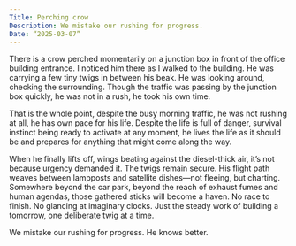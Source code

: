 ```yaml
---
Title: Perching crow
Description: We mistake our rushing for progress.
Date: “2025-03-07”
---
```


There is a crow perched momentarily on a junction box in front of the office building entrance. I noticed him there as I walked to the building. He was carrying a few tiny twigs in between his beak. He was looking around, checking the surrounding. Though the traffic was passing by the junction box quickly, he was not in a rush, he took his own time.  

That is the whole point, despite the busy morning traffic, he was not rushing at all, he has own pace for his life. Despite the life is full of danger, survival instinct being ready to activate at any moment, he lives the life as it should be and prepares for anything that might come along the way. 

When he finally lifts off, wings beating against the diesel-thick air, it’s not because urgency demanded it. The twigs remain secure. His flight path weaves between lampposts and satellite dishes—not fleeing, but charting. Somewhere beyond the car park, beyond the reach of exhaust fumes and human agendas, those gathered sticks will become a haven. No race to finish. No glancing at imaginary clocks. Just the steady work of building a tomorrow, one deliberate twig at a time.

We mistake our rushing for progress. He knows better.

[//]: # (Annotations: 0,1288 SHA-256 81292730a86918898ceb4c434506d416)
[//]: # (@Steve Wang <steve@imwiththou.com>: 0,1288)